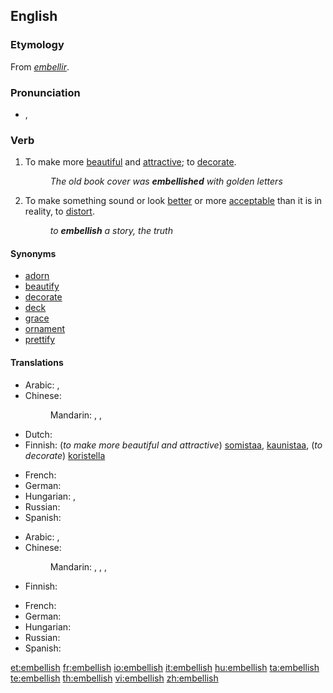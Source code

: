 ==English==

===Etymology===
From {{etyl|fro}} ''[[embellir]]''.

===Pronunciation===
* {{IPA|/ɪmˈbɛlɪʃ/}}, {{SAMPA|/Im"bElIS/}}

===Verb===
{{en-verb|embellish|es}}

# To make more [[beautiful]] and [[attractive]]; to [[decorate]].
#: ''The old book cover was '''embellished''' with golden letters''
# To make something sound or look [[better]] or more [[acceptable]] than it is in reality, to [[distort]].
#: ''to '''embellish''' a story, the truth''

====Synonyms====
* [[adorn]]
* [[beautify]]
* [[decorate]]
* [[deck]]
* [[grace]]
* [[ornament]]
* [[prettify]]

====Translations====
{{trans-top|To make more beautiful and attractive; to decorate}}
* Arabic: {{t|ar|جمل|tr=jámmala|sc=Arab}},  {{t|ar|زخرف|tr=zákhrafa|sc=Arab}}
* Chinese:
*: Mandarin: {{t|zh|美化|tr=měihuà|sc=Hani}},  {{t|zh|修飾|sc=Hani}},  {{t|zh|修饰|tr=xiūshì|sc=Hani}}
* Dutch: {{t-|nl|verfraaien}}
* Finnish: (''to make more beautiful and attractive'') [[somistaa]], [[kaunistaa]], (''to decorate'') [[koristella]]
{{trans-mid}}
* French: {{t|fr|embellir}}
* German: {{t+|de|schmücken}}
* Hungarian: {{t+|hu|díszít}},  {{t-|hu|szépít}}
* Russian: {{t|ru|украшать|tr=ukrašát'|sc=Cyrl}}
* Spanish: {{t-|es|embellecer}}
{{trans-bottom}}

{{trans-top|To make something sound or look better or more acceptable than it is in reality, to distort}}
* Arabic: {{t|ar|جمل|tr=jámmala|sc=Arab}},  {{t|ar|زخرف|tr=zákhrafa|sc=Arab}}
* Chinese:
*: Mandarin: {{t|zh|點綴|sc=Hani}},  {{t|zh|点缀|tr=diǎnzhui|sc=Hani}},  {{t|zh|修飾|sc=Hani}},  {{t|zh|修饰|tr=xiūshì|sc=Hani}}
* Finnish: {{t-|fi|kaunistella}}
{{trans-mid}}
* French: {{t|fr|embellir}}
* German: {{t+|de|ausschmücken}}
* Hungarian: {{t-|hu|szépít}}
* Russian: {{t|ru|приукрашивать|tr=priukrášivat'|sc=Cyrl}}
* Spanish: {{t-|es|adornar}}
{{trans-bottom}}

[[et:embellish]]
[[fr:embellish]]
[[io:embellish]]
[[it:embellish]]
[[hu:embellish]]
[[ta:embellish]]
[[te:embellish]]
[[th:embellish]]
[[vi:embellish]]
[[zh:embellish]]